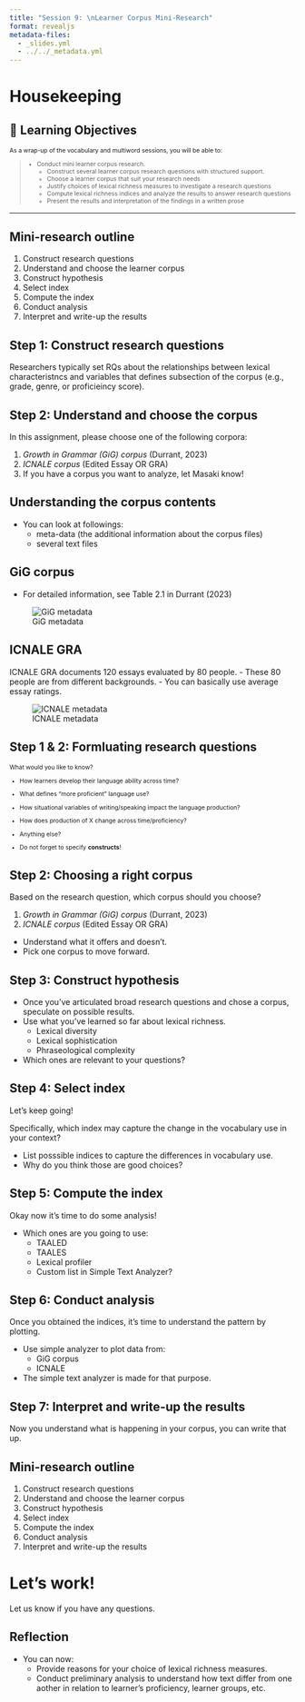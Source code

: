 ```yaml
---
title: "Session 9: \nLearner Corpus Mini-Research"
format: revealjs
metadata-files:
  - _slides.yml
  - ../../_metadata.yml
---
```


# Housekeeping


## 🎯 Learning Objectives

::: {style="font-size: 75%"}

As a wrap-up of the vocabulary and multiword sessions, you will be able to:

> - Conduct mini learner corpus research.
>   - Construct several learner corpus research questions with structured support.
>   - Choose a learner corpus that suit your research needs
>   - Justify choices of lexical richness measures to investigate a research questions
>   - Compute lexical richness indices and analyze the results to answer research questions
>   - Present the results and interpretation of the findings in a written prose

:::
---

## Mini-research outline

1. Construct research questions
2. Understand and choose the learner corpus
3. Construct hypothesis
4. Select index
5. Compute the index
6. Conduct analysis 
7. Interpret and write-up the results


## Step 1: Construct research questions

Researchers typically set RQs about the relationships between lexical characteristncs and variables that defines subsection of the corpus (e.g., grade, genre, or proficieincy score).


## Step 2: Understand and choose the corpus

In this assignment, please choose one of the following corpora:

1. *Growth in Grammar (GiG) corpus* (Durrant, 2023)
2. *ICNALE corpus* (Edited Essay OR GRA)
3. If you have a corpus you want to analyze, let Masaki know!

## Understanding the corpus contents

- You can look at followings:
  - meta-data (the additional information about the corpus files)
  - several text files

## GiG corpus

- For detailed information, see Table 2.1 in Durrant (2023)

![GiG metadata](../../assets/session-9/GiG_meta.png)

## ICNALE GRA

ICNALE GRA documents 120 essays evaluated by 80 people.
- These 80 people are from different backgrounds.
- You can basically use average essay ratings.

![ICNALE metadata](../../assets/session-9/ICNALE-meta.png)


## Step 1 & 2: Formluating research questions

:::{style="font-size:75%"}
What would you like to know? 

- How learners develop their language ability across time?
- What defines "more proficient" language use?
- How situational variables of writing/speaking impact the language production?
- How does production of X change across time/proficiency?
- Anything else?

- Do not forget to specify **constructs**!
:::

## Step 2: Choosing a right corpus

Based on the research question, which corpus should you choose?

1. *Growth in Grammar (GiG) corpus* (Durrant, 2023)
2. *ICNALE corpus* (Edited Essay OR GRA)

- Understand what it offers and doesn't.
- Pick one corpus to move forward.

## Step 3: Construct hypothesis

- Once you've articulated broad research questions and chose a corpus, speculate on possible results.
- Use what you've learned so far about lexical richness.
  - Lexical diversity
  - Lexical sophistication
  - Phraseological complexity
- Which ones are relevant to your questions?

## Step 4: Select index

Let's keep going!

Specifically, which index may capture the change in the vocabulary use in your context?

- List posssible indices to capture the differences in vocabulary use.
- Why do you think those are good choices?

## Step 5: Compute the index

Okay now it's time to do some analysis!

- Which ones are you going to use:
  - TAALED
  - TAALES
  - Lexical profiler
  - Custom list in Simple Text Analyzer?


## Step 6: Conduct analysis 

Once you obtained the indices, it's time to understand the pattern by plotting.

- Use simple analyzer to plot data from:
  - GiG corpus
  - ICNALE
- The simple text analyzer is made for that purpose.

## Step 7: Interpret and write-up the results

Now you understand what is happening in your corpus, you can write that up.


## Mini-research outline

1. Construct research questions
2. Understand and choose the learner corpus
3. Construct hypothesis
4. Select index
5. Compute the index
6. Conduct analysis 
7. Interpret and write-up the results

# Let's work!

Let us know if you have any questions.


## Reflection

- You can now:
  - Provide reasons for your choice of lexical richness measures.
  - Conduct preliminary analysis to understand how text differ from one aother in relation to learner's proficiency, learner groups, etc.

